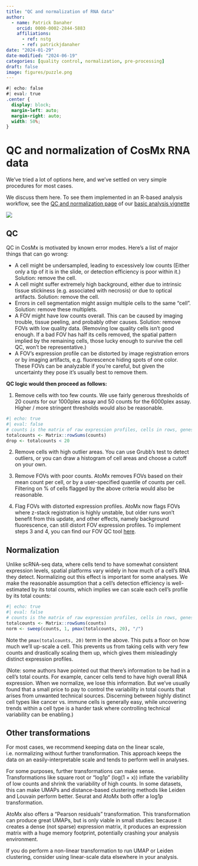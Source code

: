 ```yaml
---
title: "QC and normalization of RNA data"
author:
  - name: Patrick Danaher
    orcid: 0000-0002-2844-5883
    affiliations:
      - ref: nstg
      - ref: patrickjdanaher
date: "2024-01-29"
date-modified: "2024-06-19"
categories: [quality control, normalization, pre-processing]
draft: false
image: figures/puzzle.png
---
```


```css
#| echo: false
#| eval: true
.center {
  display: block;
  margin-left: auto;
  margin-right: auto;
  width: 50%;
}

```



# QC and normalization of CosMx RNA data
We've tried a lot of options here, and we've settled on very simple procedures for most cases. 

We discuss them here. To see them implemented in an R-based analysis workflow, see
the [QC and normalization page](https://nanostring-biostats.github.io/CosMx-Analysis-Scratch-Space/posts/vignette-basic-analysis/assets/2.-QC-and-normalization.html) of our [basic analysis vignette](https://nanostring-biostats.github.io/CosMx-Analysis-Scratch-Space/posts/vignette-basic-analysis/)

<img src="figures/puzzle.png" class="center">
<!-- ![](figures/puzzle.png =250x) -->




## QC

QC in CosMx is motivated by known error modes. Here's a list of major things that can go wrong:

- A cell might be undersampled, leading to excessively low counts (Either only a tip of it is in the slide, or detection efficiency is poor within it.) Solution: remove the cell. 
- A cell might suffer extremely high background, either due to intrinsic tissue stickiness (e.g. associated with necrosis) or due to optical artifacts. Solution: remove the cell.
- Errors in cell segmentation might assign multiple cells to the same "cell". Solution: remove these multiplets. 
- A FOV might have low counts overall. This can be caused by imaging trouble, tissue peeling, and probably other causes. Solution: remove FOVs with low quality data. (Removing low quality cells isn't good enough. If a bad FOV has half its cells removed, the spatial pattern implied by the remaining cells, those lucky enough to survive the cell QC, won't be representative.)
- A FOV's expression profile can be distorted by image registration errors or by imaging artifacts, e.g. fluorescence hiding spots of one color. These FOVs can be analyzable if you're careful, but given the uncertainty they pose it's usually best to remove them. 



**QC logic would then proceed as follows:**

1. Remove cells with too few counts. We use fairly generous thresholds of 20 counts for our 1000plex assay
and 50 counts for the 6000plex assay. Higher / more stringent thresholds would also be reasonable. 

```r
#| echo: true
#| eval: false
# counts is the matrix of raw expression profiles, cells in rows, genes in columns
totalcounts <- Matrix::rowSums(counts)  
drop <- totalcounts < 20
```

2. Remove cells with high outlier areas. You can use Grubb's test to detect outliers, 
or you can draw a histogram of cell areas and choose a cutoff on your own. 

3. Remove FOVs with poor counts. AtoMx removes FOVs based on their mean count per cell, or by a user-specified quantile of counts per cell. Filtering on % of cells flagged by the above criteria would also be reasonable. 

4. Flag FOVs with distorted expression profiles. AtoMx now flags FOVs where z-stack registration is highly unstable, but 
 older runs won't benefit from this update, and other effects, namely background fluorescence, can still distort FOV expression profiles. 
 To implement steps 3 and 4, you can find our FOV QC tool [here](https://nanostring-biostats.github.io/CosMx-Analysis-Scratch-Space/posts/fov-qc/). 
 
## Normalization
 
Unlike scRNA-seq data, where cells tend to have somewhat consistent expression levels, spatial platforms vary widely in how much 
  of a cell's RNA they detect. Normalizing out this effect is important for some analyses. 
We make the reasonable assumption that a cell's detection efficiency is well-estimated by its total counts, which implies we can 
 scale each cell's profile by its total counts:
 
```r
#| echo: true
#| eval: false
# counts is the matrix of raw expression profiles, cells in rows, genes in columns
totalcounts <- Matrix::rowSums(counts)  
norm <- sweep(counts, 1, pmax(totalcounts, 20), "/")
```
Note the ```pmax(totalcounts, 20)``` term in the above. This puts a floor on how much we'll up-scale a cell.
This prevents us from taking cells with very few counts and drastically scaling them up, which gives them misleadingly distinct expression profiles.

(Note: some authors have pointed out that there's information to be had in a cell's total counts. 
For example, cancer cells tend to have high overall RNA expression. 
When we normalize, we lose this information. 
But we've usually found that a small price to pay to control the variability in total 
counts that arises from unwanted technical sources. 
Discerning between highly distinct cell types like cancer vs. immune cells is generally easy,
while uncovering trends within a cell type is a harder task where controlling technical variability 
can be enabling.)

## Other transformations

For most cases, we recommend keeping data on the linear scale, i.e. normalizing without further transformation.
This approach keeps the data on an easily-interpretable scale and tends to perform well in analyses. 

For some purposes, further transformations can make sense.
Transformations like square root or "log1p" (log(1 + x)) inflate the variability of low counts
and shrink the variability of high counts. 
In some datasets, this can make UMAPs and distance-based clustering methods like Leiden and Louvain perform better.
Seurat and AtoMx both offer a log1p transformation.

AtoMx also offers a "Pearson residuals" transformation. 
This transformation can produce great UMAPs, but is only viable in small studies:
because it creates a dense (not sparse) expression matrix, it produces an expression 
matrix with a huge memory footprint, potentially crashing your analysis environment.

If you do perform a non-linear transformation to run UMAP or Leiden clustering,
consider using linear-scale data elsewhere in your analysis. 
